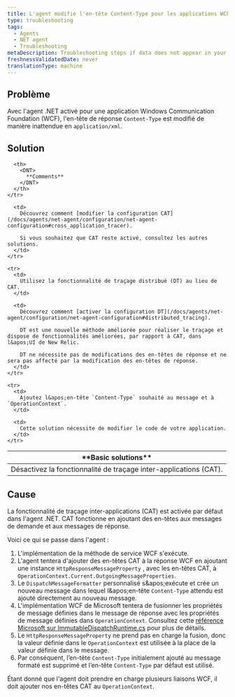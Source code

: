 ```yaml
---
title: L'agent modifie l'en-tête Content-Type pour les applications WCF (.NET)
type: troubleshooting
tags:
  - Agents
  - NET agent
  - Troubleshooting
metaDescription: Troubleshooting steps if data does not appear in your app after you installed the New Relic .NET agent.
freshnessValidatedDate: never
translationType: machine
---
```


## Problème

Avec l&apos;agent .NET activé pour une application Windows Communication Foundation (WCF), l&apos;en-tête de réponse `Content-Type` est modifié de manière inattendue en `application/xml`.

## Solution

<table>
  <thead>
    <tr>
      <th>
        <DNT>
          **Basic solutions**
        </DNT>
      </th>

      <th>
        <DNT>
          **Comments**
        </DNT>
      </th>
    </tr>
  </thead>

  <tbody>
    <tr>
      <td>
        Désactivez la fonctionnalité de traçage inter-applications (CAT).
      </td>

      <td>
        Découvrez comment [modifier la configuration CAT](/docs/agents/net-agent/configuration/net-agent-configuration#cross_application_tracer).

        Si vous souhaitez que CAT reste activé, consultez les autres solutions.
      </td>
    </tr>

    <tr>
      <td>
        Utilisez la fonctionnalité de traçage distribué (DT) au lieu de CAT.
      </td>

      <td>
        Découvrez comment [activer la configuration DT](/docs/agents/net-agent/configuration/net-agent-configuration#distributed_tracing).

        DT est une nouvelle méthode améliorée pour réaliser le traçage et dispose de fonctionnalités améliorées, par rapport à CAT, dans l&apos;UI de New Relic.

        DT ne nécessite pas de modifications des en-têtes de réponse et ne sera pas affecté par la modification des en-têtes de réponse.
      </td>
    </tr>

    <tr>
      <td>
        Ajoutez l&apos;en-tête `Content-Type` souhaité au message et à `OperationContext`.
      </td>

      <td>
        Cette solution nécessite de modifier le code de votre application.
      </td>
    </tr>
  </tbody>
</table>

## Cause

La fonctionnalité de traçage inter-applications (CAT) est activée par défaut dans l&apos;agent .NET. CAT fonctionne en ajoutant des en-têtes aux messages de demande et aux messages de réponse.

Voici ce qui se passe dans l&apos;agent :

1. L&apos;implémentation de la méthode de service WCF s&apos;exécute.
2. L&apos;agent tentera d&apos;ajouter des en-têtes CAT à la réponse WCF en ajoutant une instance `HttpResponseMessageProperty` , avec les en-têtes CAT, à `OperationContext.Current.OutgoingMessageProperties`.
3. Le `DispatchMessageFormatter` personnalisé s&amp;apos;exécute et crée un nouveau message dans lequel l&amp;apos;en-tête `Content-Type` attendu est ajouté directement au nouveau message.
4. L&apos;implémentation WCF de Microsoft tentera de fusionner les propriétés de message définies dans le message de réponse avec les propriétés de message définies dans `OperationContext`. Consultez cette [référence Microsoft sur ImmutableDispatchRuntime.cs](https://referencesource.microsoft.com/#System.ServiceModel/System/ServiceModel/Dispatcher/ImmutableDispatchRuntime.cs,725) pour plus de détails.
5. Le `HttpResponseMessageProperty` ne prend pas en charge la fusion, donc la valeur définie dans le `OperationContext` est utilisée à la place de la valeur définie dans le message.
6. Par conséquent, l’en-tête `Content-Type` initialement ajouté au message formaté est supprimé et l’en-tête `Content-Type` par défaut est utilisé.

Étant donné que l&apos;agent doit prendre en charge plusieurs liaisons WCF, il doit ajouter nos en-têtes CAT au `OperationContext`.